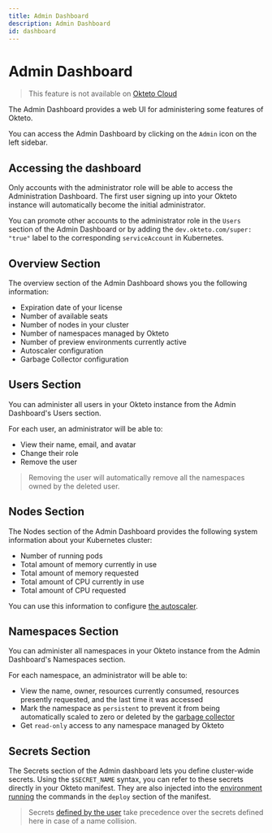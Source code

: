 ```yaml
---
title: Admin Dashboard
description: Admin Dashboard
id: dashboard
---
```


# Admin Dashboard

> This feature is not available on [Okteto Cloud](https://cloud.okteto.com)


The Admin Dashboard provides a web UI for administering some features of Okteto.

You can access the Admin Dashboard by clicking on the `Admin` icon on the left sidebar.

## Accessing the dashboard

Only accounts with the administrator role will be able to access the Administration Dashboard. The first user signing up into your Okteto instance will automatically become the initial administrator.

You can promote other accounts to the administrator role in the `Users` section of the Admin Dashboard or by adding the `dev.okteto.com/super: "true"` label to the corresponding `serviceAccount` in Kubernetes.

## Overview Section

The overview section of the Admin Dashboard shows you the following information:

- Expiration date of your license
- Number of available seats
- Number of nodes in your cluster
- Number of namespaces managed by Okteto
- Number of preview environments currently active
- Autoscaler configuration
- Garbage Collector configuration

## Users Section

You can administer all users in your Okteto instance from the Admin Dashboard's Users section.

For each user, an administrator will be able to:

- View their name, email, and avatar
- Change their role
- Remove the user

> Removing the user will automatically remove all the namespaces owned by the deleted user.

## Nodes Section

The Nodes section of the Admin Dashboard provides the following system information about your Kubernetes cluster:

- Number of running pods
- Total amount of memory currently in use
- Total amount of memory requested
- Total amount of CPU currently in use
- Total amount of CPU requested

You can use this information to configure [the autoscaler](enterprise/administration/configuration.mdx#autoscaler).

## Namespaces Section

You can administer all namespaces in your Okteto instance from the Admin Dashboard's Namespaces section.

For each namespace, an administrator will be able to:

- View the name, owner, resources currently consumed, resources presently requested, and the last time it was accessed
- Mark the namespace as `persistent` to prevent it from being automatically scaled to zero or deleted by the [garbage collector](administration/cleanup.mdx#delete-unused-namespaces)
- Get `read-only` access to any namespace managed by Okteto

## Secrets Section

The Secrets section of the Admin dashboard lets you define cluster-wide secrets. Using the `$SECRET_NAME` syntax, you can refer to these secrets directly in your Okteto manifest. They are also injected into the [environment running](cloud/okteto-cli.mdx#built-in-tools-when-deploying-to-okteto-cloud) the commands in the `deploy` section of the manifest.

> Secrets [defined by the user](cloud/secrets.mdx) take precedence over the secrets defined here in case of a name collision.
